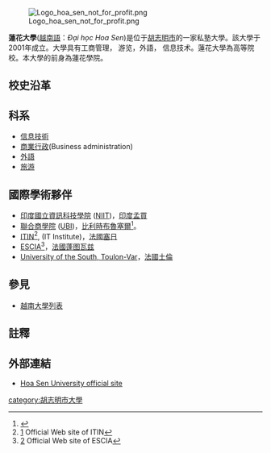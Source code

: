 [[File:Logo_hoa_sen_not_for_profit.png|thumb]]

'''蓮花大學'''([[越南語|越南語]]：''Đại học Hoa Sen'')是位于[[胡志明市|胡志明市]]的一家私塾大學。該大學于2001年成立。大學具有工商管理， 游览，外語， 信息技术。蓮花大學為高等院校。本大學的前身為蓮花學院。

==校史沿革==

==科系==
*[[信息技術|信息技術]]
*[[商業行政|商業行政]](Business administration)
*[[外語|外語]]
*[[旅游|旅游]]

==國際學術夥伴==
*[[印度國立資訊科技學院|印度國立資訊科技學院]] ([[NIIT|NIIT]])，[[印度|印度]][[孟買|孟買]]
*[[比利時聯合商學院|聯合商學院]] ([[UBI|UBI]])，[[比利時|比利時]][[布魯塞爾|布魯塞爾]]<ref>{{Cite web |url=http://www.ubi.edu/ |title=Official Web site of UBI |access-date=2008-04-10 |archive-date=2021-05-09 |archive-url=https://web.archive.org/web/20210509054620/https://www.ubi.edu/ |dead-url=no }}</ref>。
*[[Ecole_supérieure_d'informatique_réseaux_et_systèmes_d'information|ITIN]]<ref>[http://www.itin.fr/] {{Wayback|url=http://www.itin.fr/ |date=20110721001239 }} Official Web site of ITIN</ref>, (IT Institute)，[[法國|法國]][[塞日|塞日]]
*[[ESCIA|ESCIA]]<ref>[http://www.escia.fr/] {{Wayback|url=http://www.escia.fr/ |date=20071030033431 }} Official Web site of ESCIA</ref>，[[法國|法國]][[蓬图瓦兹|蓬图瓦兹]]
*[[University_of_the_South,_Toulon-Var|University of the South, Toulon-Var]]，[[法國|法國]][[土倫|土倫]]

==參見==
*[[越南大學列表|越南大學列表]]

==註釋==
<references/>

==外部連結==
*[https://web.archive.org/web/20080410210245/http://hoasen.edu.vn/ Hoa Sen University official site]{{vi}}{{en}}{{fr}}

[[category:胡志明市大學|category:胡志明市大學]]